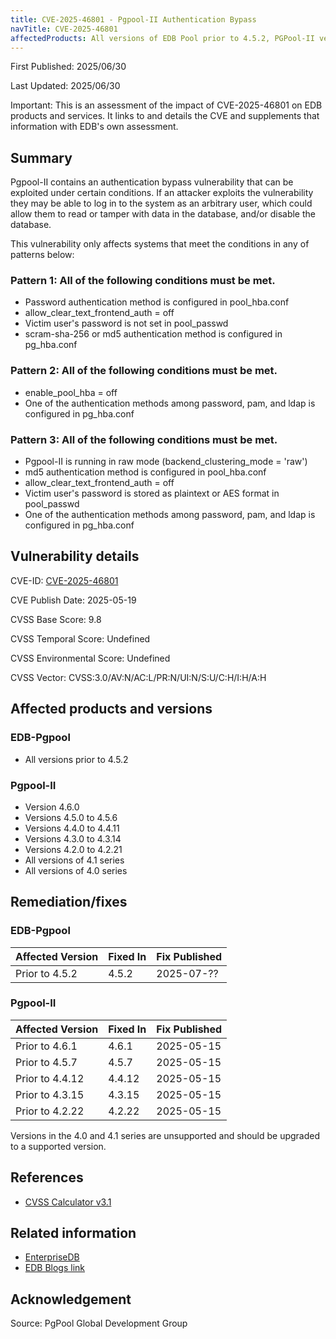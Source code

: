 ```yaml
---  
title: CVE-2025-46801 - Pgpool-II Authentication Bypass
navTitle: CVE-2025-46801
affectedProducts: All versions of EDB Pool prior to 4.5.2, PGPool-II versions prior to 4.6.1, 4.5.7, 4.4.12, 4.3.15, and 4.2.22
---
```


First Published: 2025/06/30

Last Updated: 2025/06/30

Important: This is an assessment of the impact of CVE-2025-46801 on EDB products and services. It links to and details the CVE and supplements that information with EDB's own assessment.

## Summary

Pgpool-II contains an authentication bypass vulnerability that can be exploited under certain conditions. If an attacker exploits the vulnerability they may be able to log in to the system as an arbitrary user, which could allow them to read or tamper with data in the database, and/or disable the database.

This vulnerability only affects systems that meet the conditions in any of patterns below:

### Pattern 1: All of the following conditions must be met.

* Password authentication method is configured in pool_hba.conf
* allow_clear_text_frontend_auth = off
* Victim user's password is not set in pool_passwd
* scram-sha-256 or md5 authentication method is configured in pg_hba.conf

### Pattern 2: All of the following conditions must be met.

* enable_pool_hba = off
* One of the authentication methods among password, pam, and ldap is configured in pg_hba.conf

### Pattern 3: All  of the following conditions must be met.

* Pgpool-II is running in raw mode (backend_clustering_mode = 'raw')
* md5 authentication method is configured in pool_hba.conf
* allow_clear_text_frontend_auth = off
* Victim user's password is stored as plaintext or AES format in pool_passwd
* One of the authentication methods among password, pam, and ldap is configured in pg_hba.conf

## Vulnerability details

CVE-ID: [CVE-2025-46801](https://nvd.nist.gov/vuln/detail/CVE-2025-46801)

CVE Publish Date: 2025-05-19

CVSS Base Score: 9.8

CVSS Temporal Score: Undefined

CVSS Environmental Score: Undefined

CVSS Vector: CVSS:3.0/AV:N/AC:L/PR:N/UI:N/S:U/C:H/I:H/A:H

## Affected products and versions

### EDB-Pgpool

* All versions prior to 4.5.2

### Pgpool-II

* Version 4.6.0
* Versions 4.5.0 to 4.5.6
* Versions 4.4.0 to 4.4.11
* Versions 4.3.0 to 4.3.14
* Versions 4.2.0 to 4.2.21
* All versions of 4.1 series
* All versions of 4.0 series

## Remediation/fixes

### EDB-Pgpool

| Affected Version | Fixed In | Fix Published |
|------------------|----------|---------------|
| Prior to 4.5.2   | 4.5.2    | 2025-07-??    |

### Pgpool-II

| Affected Version | Fixed In | Fix Published |
|------------------|----------|---------------|
| Prior to 4.6.1   | 4.6.1    | 2025-05-15    |
| Prior to 4.5.7   | 4.5.7    | 2025-05-15    |
| Prior to 4.4.12  | 4.4.12   | 2025-05-15    |
| Prior to 4.3.15  | 4.3.15   | 2025-05-15    |
| Prior to 4.2.22  | 4.2.22   | 2025-05-15    |

Versions in the 4.0 and 4.1 series are unsupported and should be upgraded to a supported version.


## References

* [CVSS Calculator v3.1](https://nvd.nist.gov/vuln-metrics/cvss/v3-calculator)

## Related information

* [EnterpriseDB](https://www.enterprisedb.com/)
* [EDB Blogs link](https://enterprisedb.com/blog/)

## Acknowledgement

Source: PgPool Global Development Group
